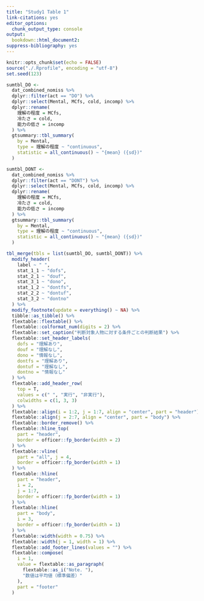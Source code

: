 ---
title: "Study1 Table 1"
link-citations: yes
editor_options:
  chunk_output_type: console
output:
  bookdown::html_document2:
suppress-bibliography: yes
---

```{r setup-s1-table1, include=FALSE}
knitr::opts_chunk$set(echo = FALSE)
source("./.Rprofile", encoding = "utf-8")
set.seed(123)
```

```{r make-sum-table-s1-1, message=FALSE, error=FALSE, warning=FALSE}
sumtbl_DO <-
  dat_combined_nomiss %>%
  dplyr::filter(act == "DO") %>%
  dplyr::select(Mental, MCfs, cold, incomp) %>%
  dplyr::rename(
    理解の程度 = MCfs,
    冷たさ = cold,
    能力の低さ = incomp
  ) %>%
  gtsummary::tbl_summary(
    by = Mental,
    type = 理解の程度 ~ "continuous",
    statistic = all_continuous() ~ "{mean} ({sd})"
  )

sumtbl_DONT <-
  dat_combined_nomiss %>%
  dplyr::filter(act == "DONT") %>%
  dplyr::select(Mental, MCfs, cold, incomp) %>%
  dplyr::rename(
    理解の程度 = MCfs,
    冷たさ = cold,
    能力の低さ = incomp
  ) %>%
  gtsummary::tbl_summary(
    by = Mental,
    type = 理解の程度 ~ "continuous",
    statistic = all_continuous() ~ "{mean} ({sd})"
  )

tbl_merge(tbls = list(sumtbl_DO, sumtbl_DONT)) %>%
  modify_header(
    label ~ " ",
    stat_1_1 ~ "dofs",
    stat_2_1 ~ "douf",
    stat_3_1 ~ "dono",
    stat_1_2 ~ "dontfs",
    stat_2_2 ~ "dontuf",
    stat_3_2 ~ "dontno"
  ) %>%
  modify_footnote(update = everything() ~ NA) %>%
  tibble::as_tibble() %>%
  flextable::flextable() %>%
  flextable::colformat_num(digits = 2) %>%
  flextable::set_caption("判断対象人物に対する条件ごとの判断結果") %>%
  flextable::set_header_labels(
    dofs = "理解あり",
    douf = "理解なし",
    dono = "情報なし",
    dontfs = "理解あり",
    dontuf = "理解なし",
    dontno = "情報なし"
  ) %>%
  flextable::add_header_row(
    top = T,
    values = c(" ", "実行", "非実行"),
    colwidths = c(1, 3, 3)
  ) %>%
  flextable::align(i = 1:2, j = 1:7, align = "center", part = "header") %>%
  flextable::align(j = 2:7, align = "center", part = "body") %>%
  flextable::border_remove() %>%
  flextable::hline_top(
    part = "header",
    border = officer::fp_border(width = 2)
  ) %>%
  flextable::vline(
    part = "all", j = 4,
    border = officer::fp_border(width = 1)
  ) %>%
  flextable::hline(
    part = "header",
    i = 2,
    j = 1:7,
    border = officer::fp_border(width = 1)
  ) %>%
  flextable::hline(
    part = "body",
    i = 3,
    border = officer::fp_border(width = 1)
  ) %>%
  flextable::width(width = 0.75) %>%
  flextable::width(j = 1, width = 1) %>% 
  flextable::add_footer_lines(values = "") %>%
  flextable::compose(
    i = 1,
    value = flextable::as_paragraph(
      flextable::as_i("Note. "),
      "数値は平均値（標準偏差）"
    ),
    part = "footer"
  )
```

